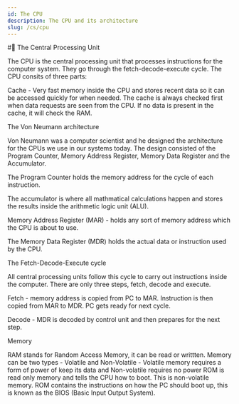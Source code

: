 ```yaml
---
id: The CPU
description: The CPU and its architecture 
slug: /cs/cpu
---
```


#🔲 The Central Processing Unit 


The CPU is the central processing unit that processes instructions for the computer system. They go through the fetch-decode-execute cycle. 
The CPU consits of three parts:

Cache - Very fast memory inside the CPU and stores recent data so it can be accessed quickly for when needed. The cache is always checked first when data requests 
are seen from the CPU. If no data is present in the cache, it will check the RAM. 

The Von Neumann architecture

Von Neumann was a computer scientist and he designed the architecture for the CPUs we use in our systems today.
The design consisted of the Program Counter, Memory Address Register, Memory Data Register and the Accumulator.

The Program Counter holds the memory address for the cycle of each instruction. 

The accumulator is where all mathmatical calculations happen and stores the results inside the arithmetic logic unit (ALU).

Memory Address Register (MAR) - holds any sort of memory address which the CPU is about to use.

The Memory Data Register (MDR) holds the actual data or instruction used by the CPU. 

The Fetch-Decode-Execute cycle

All central processing units follow this cycle to carry out instructions inside the computer. There are only three steps, fetch, decode and execute. 

Fetch - memory address is copied from PC to MAR. Instruction is then copied from MAR to MDR. PC gets ready for next cycle.

Decode - MDR is decoded by control unit and then prepares for the next step.

Memory 

RAM stands for Random Access Memory, it can be read or writtten.
Memory can be two types - Volatile and Non-Volatile - Volatile memory requires a form of power of keep its data and Non-volatile requires no power 
ROM is read only memory and tells the CPU how to boot. This is non-volatile memory. ROM contains the instructions on how the PC should boot up, this is known
as the BIOS (Basic Input Output System).
